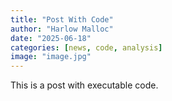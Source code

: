 ```yaml
---
title: "Post With Code"
author: "Harlow Malloc"
date: "2025-06-18"
categories: [news, code, analysis]
image: "image.jpg"
---
```


This is a post with executable code.
